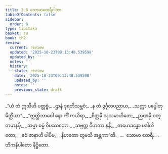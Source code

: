 ```yaml
---
title: 3.8 သောမာထေရီဂါထာ
tableOfContents: false
sidebar:
  order: 8
type: tipitaka
basket: su
book: th2
review:
  current: review
  updated: '2025-10-23T09:13:48.539598'
  updated_by: ''
  notes: ''
  history:
  - state: review
    date: '2025-10-23T09:13:48.539598'
    updated_by: ''
    notes: ''
    previous_state: draft
---
```



<ReviewStatus review={frontmatter.review} showDetails={true} />

<HypothesisAnnotation frontmatter={frontmatter} />

<DynamicBreadcrumb />

<Division number="60" book="th2" e="ch" v="19" p="386">

<Paragraph number="98" type="verses" book="th2">
_“ယံ တံ ဣသီဟိ ပတ္တဗ္ဗံ,_  
_ဌာနံ ဒုရဘိသမ္ဘဝံ;_  
_န တံ ဒွင်္ဂုလပညာယ,_  
_သက္ကာ ပပ္ပေါတုမိတ္ထိယာ”._  

</Paragraph>

</Division>
<Division number="61" book="th2" e="ch" v="19" p="386">

<Paragraph number="99" type="verses" book="th2">
_“ဣတ္ထိဘာဝေါ နော ကိံ ကယိရာ,_  
_စိတ္တမှိ သုသမာဟိတေ;_  
_ဉာဏမှိ ဝတ္တမာနမှိ,_  
_သမ္မာ ဓမ္မံ ဝိပဿတော._  

</Paragraph>

</Division>
<Division number="62" book="th2" e="ch" v="19" p="386">

<Paragraph number="100" type="verses" book="th2">
_သဗ္ဗတ္ထ ဝိဟတာ နန္ဒီ,_  
_တမောခန္ဓော ပဒါလိတော;_  
_ဧဝံ ဇာနာဟိ ပါပိမ,_  
_နိဟတော တွမသိ အန္တကာ”တိ._  


</Paragraph>
</Division>

<Paragraph number="101" type="center" book="th2">
…  သောမာ ထေရီ… .



</Paragraph>

<Paragraph number="102" type="center" book="th2">
တိကနိပါတော နိဋ္ဌိတော.
</Paragraph>